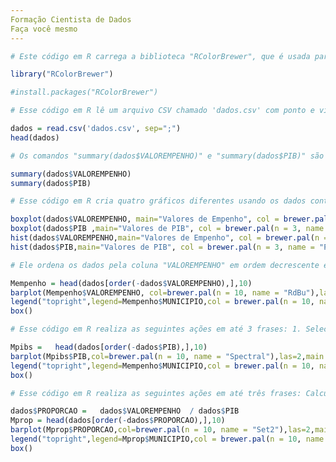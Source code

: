 ---
Formação Cientista de Dados
Faça você mesmo
---

```{r}
# Este código em R carrega a biblioteca "RColorBrewer", que é usada para criar paletas de cores personalizadas em gráficos.

library("RColorBrewer")

#install.packages("RColorBrewer")
```


```{r}
# Esse código em R lê um arquivo CSV chamado 'dados.csv' com ponto e vírgula como separador e em seguida mostra as primeiras linhas desse arquivo usando a função 'head'.

dados = read.csv('dados.csv', sep=";")
head(dados)
```


```{r}
# Os comandos "summary(dados$VALOREMPENHO)" e "summary(dados$PIB)" são utilizados para gerar um resumo estatístico das variáveis "VALOREMPENHO" e "PIB" contidas no conjunto de dados "dados". Isso inclui estatísticas como média, mediana, mínimo, máximo e quartis para cada uma dessas variáveis.

summary(dados$VALOREMPENHO)
summary(dados$PIB)
```


```{r warning=FALSE}
# Esse código em R cria quatro gráficos diferentes usando os dados contidos em duas variáveis, VALOREMPENHO e PIB, de um objeto chamado "dados". Ele cria dois gráficos de caixa (boxplot) e dois histogramas, utilizando paletas de cores específicas ("Paired" e "Pastel1") para cada conjunto de gráficos. Além disso, desabilita a exibição de valores extremos nos gráficos de caixa usando "outline = F". Os gráficos têm títulos relacionados aos dados que representam.

boxplot(dados$VALOREMPENHO, main="Valores de Empenho", col = brewer.pal(n = 3, name = "Paired"), outline = F )
boxplot(dados$PIB ,main="Valores de PIB", col = brewer.pal(n = 3, name = "Pastel1"), outline = F )
hist(dados$VALOREMPENHO,main="Valores de Empenho", col = brewer.pal(n = 3, name = "Paired"))
hist(dados$PIB,main="Valores de PIB", col = brewer.pal(n = 3, name = "Pastel1"), outline = F )
```


```{r}
# Ele ordena os dados pela coluna "VALOREMPENHO" em ordem decrescente e seleciona as 10 primeiras linhas, armazenando esse resultado na variável "Mempenho". Em seguida, cria um gráfico de barras (barplot) usando os valores da coluna "VALOREMPENHO" de "Mempenho". As barras são coloridas usando uma paleta de cores da biblioteca "RColorBrewer" com 10 cores, e o título do gráfico é definido como "Maiores Empenhos". Adiciona uma legenda no canto superior direito do gráfico com os nomes dos municípios contidos na coluna "MUNICIPIO" de "Mempenho". As cores da legenda correspondem às cores das barras do gráfico. Por fim, adiciona uma caixa em torno do gráfico usando a função "box()".

Mempenho = head(dados[order(-dados$VALOREMPENHO),],10)
barplot(Mempenho$VALOREMPENHO, col=brewer.pal(n = 10, name = "RdBu"),las=2,main = "Maiores Empenhos")
legend("topright",legend=Mempenho$MUNICIPIO,col = brewer.pal(n = 10, name = "RdBu"), lty=1:2, cex=0.8, ncol = 2,lwd=4)
box()
```


```{r}
# Esse código em R realiza as seguintes ações em até 3 frases: 1. Seleciona as 10 primeiras linhas do dataframe 'dados' com os maiores valores de PIB e armazena em 'Mpibs'. 2. Cria um gráfico de barras (barplot) usando os valores de PIB de 'Mpibs' com cores definidas pela paleta "Spectral". 3. Adiciona uma legenda no canto superior direito do gráfico com os nomes dos municípios de 'Mempenho$MUNICIPIO' usando as mesmas cores da paleta "Spectral" e formatando a legenda. O código não é totalmente claro, pois faz referência a objetos não definidos (como 'dados' e 'Mempenho'), e alguns detalhes do contexto estão ausentes para uma compreensão completa.

Mpibs =   head(dados[order(-dados$PIB),],10)
barplot(Mpibs$PIB,col=brewer.pal(n = 10, name = "Spectral"),las=2,main = "Maiores PIBS")
legend("topright",legend=Mempenho$MUNICIPIO,col = brewer.pal(n = 10, name = "Spectral"), lty=1:2, cex=0.8, ncol = 2,lwd=4)
box()
```


```{r}
# Esse código em R realiza as seguintes ações em até três frases: Calcula a proporção entre a coluna VALOREMPENHO e PIB no conjunto de dados 'dados' e armazena os resultados na coluna PROPORCAO. Seleciona as 10 linhas com as maiores proporções e armazena-as em 'Mprop'. Cria um gráfico de barras ('barplot') mostrando as proporções dessas 10 linhas em cores diferentes, com um título indicando "Maiores Gastos em Proporção ao PIB", adiciona uma legenda ('legend') com os nomes dos municípios correspondentes e uma caixa ao redor do gráfico ('box()').

dados$PROPORCAO =   dados$VALOREMPENHO  / dados$PIB 
Mprop = head(dados[order(-dados$PROPORCAO),],10)
barplot(Mprop$PROPORCAO,col=brewer.pal(n = 10, name = "Set2"),las=2,main = "Maiores Gastos em Proporção ao PIB")
legend("topright",legend=Mprop$MUNICIPIO,col = brewer.pal(n = 10, name = "Set2"), lty=1:2, cex=0.8, ncol = 2,lwd=4)
box()

```
